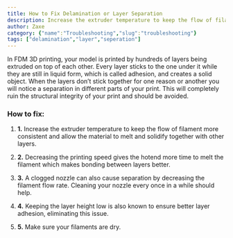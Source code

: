 ```yaml
---
title: How to Fix Delamination or Layer Separation
description: Increase the extruder temperature to keep the flow of filament more consistent and allow the material to melt and solidify together with other layers.
author: Zaxe
category: {"name":"Troubleshooting","slug":"troubleshooting"}
tags: ["delamination","layer","seperation"]
---
```


<Aligned>
<ColumnImage image={{imageURL:"posts/common-3d-printing-problems-and-how-to-troubleshoot-them/img/delamination-or-layer-seperation.webp",imageALT:"Delamination or Layer Seperation"}}>
In FDM 3D printing, your model is printed by hundreds of layers being extruded on top of each other. Every layer sticks to the one under it while they are still in liquid form, which is called adhesion, and creates a solid object. When the layers don’t stick together for one reason or another you will notice a separation in different parts of your print. This will completely ruin the structural integrity of your print and should be avoided.
</ColumnImage>
<br/>

<h3>How to fix:</h3>

1. <strong className="list-number">1.</strong> Increase the extruder temperature to keep the flow of filament more consistent and allow the material to melt and solidify together with other layers.

2. <strong className="list-number">2.</strong> Decreasing the printing speed gives the hotend more time to melt the filament which makes bonding between layers better.

3. <strong className="list-number">3.</strong> A clogged nozzle can also cause separation by decreasing the filament flow rate. Cleaning your nozzle every once in a while should help.

4. <strong className="list-number">4.</strong> Keeping the layer height low is also known to ensure better layer adhesion, eliminating this issue.

5. <strong className="list-number">5.</strong> Make sure your filaments are dry.
</Aligned>